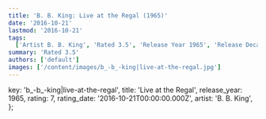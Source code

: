 ```yaml
---
title: 'B. B. King: Live at the Regal (1965)'
date: '2016-10-21'
lastmod: '2016-10-21'
tags:
  ['Artist B. B. King', 'Rated 3.5', 'Release Year 1965', 'Release Decade 1960']
summary: 'Rated 3.5'
authors: ['default']
images: ['/content/images/b_-b_-king|live-at-the-regal.jpg']
---
```


  key: 'b_-b_-king|live-at-the-regal',
  title: 'Live at the Regal',
  release_year: 1965,
  rating: 7,
  rating_date: '2016-10-21T00:00:00.000Z',
  artist: 'B. B. King',
};

<MusicRating data={data} />
